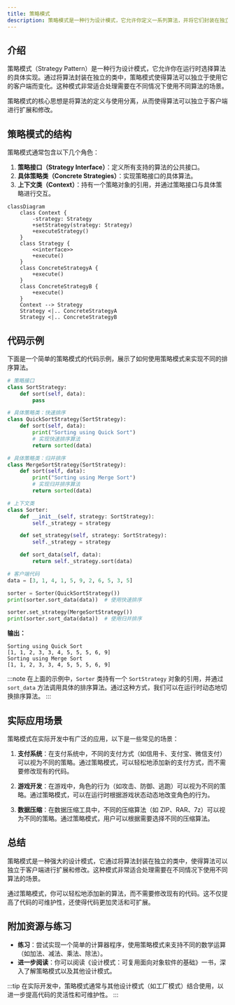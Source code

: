 ```yaml
---
title: 策略模式
description: 策略模式是一种行为设计模式，它允许你定义一系列算法，并将它们封装在独立的类中，使得它们可以互换。本文将通过清晰的解释、代码示例和实际案例，帮助你理解策略模式的核心概念和应用场景。
---
```


## 介绍

策略模式（Strategy Pattern）是一种行为设计模式，它允许你在运行时选择算法的具体实现。通过将算法封装在独立的类中，策略模式使得算法可以独立于使用它的客户端而变化。这种模式非常适合处理需要在不同情况下使用不同算法的场景。

策略模式的核心思想是将算法的定义与使用分离，从而使得算法可以独立于客户端进行扩展和修改。

## 策略模式的结构

策略模式通常包含以下几个角色：

1. **策略接口（Strategy Interface）**：定义所有支持的算法的公共接口。
2. **具体策略类（Concrete Strategies）**：实现策略接口的具体算法。
3. **上下文类（Context）**：持有一个策略对象的引用，并通过策略接口与具体策略进行交互。

```mermaid
classDiagram
    class Context {
        -strategy: Strategy
        +setStrategy(strategy: Strategy)
        +executeStrategy()
    }
    class Strategy {
        <<interface>>
        +execute()
    }
    class ConcreteStrategyA {
        +execute()
    }
    class ConcreteStrategyB {
        +execute()
    }
    Context --> Strategy
    Strategy <|.. ConcreteStrategyA
    Strategy <|.. ConcreteStrategyB
```

## 代码示例

下面是一个简单的策略模式的代码示例，展示了如何使用策略模式来实现不同的排序算法。

```python
# 策略接口
class SortStrategy:
    def sort(self, data):
        pass

# 具体策略类：快速排序
class QuickSortStrategy(SortStrategy):
    def sort(self, data):
        print("Sorting using Quick Sort")
        # 实现快速排序算法
        return sorted(data)

# 具体策略类：归并排序
class MergeSortStrategy(SortStrategy):
    def sort(self, data):
        print("Sorting using Merge Sort")
        # 实现归并排序算法
        return sorted(data)

# 上下文类
class Sorter:
    def __init__(self, strategy: SortStrategy):
        self._strategy = strategy

    def set_strategy(self, strategy: SortStrategy):
        self._strategy = strategy

    def sort_data(self, data):
        return self._strategy.sort(data)

# 客户端代码
data = [3, 1, 4, 1, 5, 9, 2, 6, 5, 3, 5]

sorter = Sorter(QuickSortStrategy())
print(sorter.sort_data(data))  # 使用快速排序

sorter.set_strategy(MergeSortStrategy())
print(sorter.sort_data(data))  # 使用归并排序
```

**输出：**
```
Sorting using Quick Sort
[1, 1, 2, 3, 3, 4, 5, 5, 5, 6, 9]
Sorting using Merge Sort
[1, 1, 2, 3, 3, 4, 5, 5, 5, 6, 9]
```

:::note
在上面的示例中，`Sorter` 类持有一个 `SortStrategy` 对象的引用，并通过 `sort_data` 方法调用具体的排序算法。通过这种方式，我们可以在运行时动态地切换排序算法。
:::

## 实际应用场景

策略模式在实际开发中有广泛的应用，以下是一些常见的场景：

1. **支付系统**：在支付系统中，不同的支付方式（如信用卡、支付宝、微信支付）可以视为不同的策略。通过策略模式，可以轻松地添加新的支付方式，而不需要修改现有的代码。

2. **游戏开发**：在游戏中，角色的行为（如攻击、防御、逃跑）可以视为不同的策略。通过策略模式，可以在运行时根据游戏状态动态地改变角色的行为。

3. **数据压缩**：在数据压缩工具中，不同的压缩算法（如 ZIP、RAR、7z）可以视为不同的策略。通过策略模式，用户可以根据需要选择不同的压缩算法。

## 总结

策略模式是一种强大的设计模式，它通过将算法封装在独立的类中，使得算法可以独立于客户端进行扩展和修改。这种模式非常适合处理需要在不同情况下使用不同算法的场景。

通过策略模式，你可以轻松地添加新的算法，而不需要修改现有的代码。这不仅提高了代码的可维护性，还使得代码更加灵活和可扩展。

## 附加资源与练习

- **练习**：尝试实现一个简单的计算器程序，使用策略模式来支持不同的数学运算（如加法、减法、乘法、除法）。
- **进一步阅读**：你可以阅读《设计模式：可复用面向对象软件的基础》一书，深入了解策略模式以及其他设计模式。

:::tip
在实际开发中，策略模式通常与其他设计模式（如工厂模式）结合使用，以进一步提高代码的灵活性和可维护性。
:::